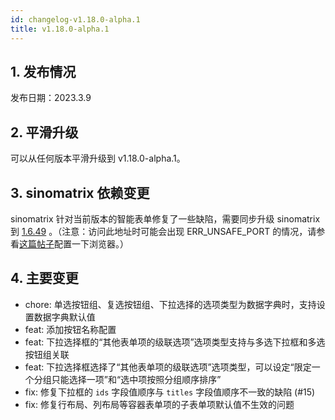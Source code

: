 ```yaml
---
id: changelog-v1.18.0-alpha.1
title: v1.18.0-alpha.1
---
```



## 1. 发布情况

发布日期：2023.3.9

<BundleList
  version="1.18.0-alpha.1"
  frontend="1.18.0-alpha.1"
  backend="1.18.0-alpha.1"
  font="1.13.0"
/>

## 2. 平滑升级

可以从任何版本平滑升级到 v1.18.0-alpha.1。

## 3. sinomatrix 依赖变更

sinomatrix 针对当前版本的智能表单修复了一些缺陷，需要同步升级 sinomatrix 到 [1.6.49](http://47.93.34.153:10080/sino-matrix/sino-matrix/blob/master/CHANGELOG.md) 。（注意：访问此地址时可能会出现 ERR_UNSAFE_PORT 的情况，请参看[这篇帖子](https://blog.csdn.net/kjcxmx/article/details/118122483)配置一下浏览器。）

## 4. 主要变更

- chore: 单选按钮组、复选按钮组、下拉选择的选项类型为数据字典时，支持设置数据字典默认值
- feat: 添加按钮名称配置
- feat: 下拉选择框的“其他表单项的级联选项”选项类型支持与多选下拉框和多选按钮组关联
- feat: 下拉选择框选择了“其他表单项的级联选项”选项类型，可以设定“限定一个分组只能选择一项”和“选中项按照分组顺序排序”
- fix: 修复下拉框的 `ids` 字段值顺序与 `titles` 字段值顺序不一致的缺陷 (#15)
- fix: 修复行布局、列布局等容器表单项的子表单项默认值不生效的问题
